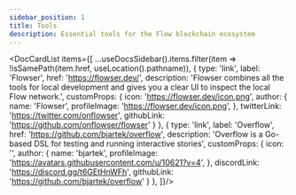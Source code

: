 ```yaml
---
sidebar_position: 1
title: Tools
description: Essential tools for the Flow blockchain ecosystem
---
```



<DocCardList items={[
  ...useDocsSidebar().items.filter(item => !isSamePath(item.href, useLocation().pathname)),
  {
    type: 'link',
    label: 'Flowser',
    href: 'https://flowser.dev/',
    description: 'Flowser combines all the tools for local development and gives you a clear UI to inspect the local Flow network.',
    customProps: {
      icon: 'https://flowser.dev/icon.png',
      author: {
        name: 'Flowser',
        profileImage:
          'https://flowser.dev/icon.png',
      },
      twitterLink: 'https://twitter.com/onflowser',
      githubLink: 'https://github.com/onflowser/flowser'
    }
  },
  {
    type: 'link',
    label: 'Overflow',
    href: 'https://github.com/bjartek/overflow',
    description: 'Overflow is a Go-based DSL for testing and running interactive stories',
    customProps: {
      icon: '',
      author: {
        name: 'bjartek',
        profileImage:
          'https://avatars.githubusercontent.com/u/10621?v=4',
      },
      discordLink: 'https://discord.gg/t6GEtHnWFh',
      githubLink: 'https://github.com/bjartek/overflow'
    }
  },
]}/>
